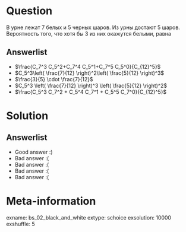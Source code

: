 Question
========

В урне лежат $7$ белых и $5$ черных шаров. Из урны достают $5$ шаров. Вероятность того, что хотя бы $3$ из них окажутся белыми, равна


Answerlist
----------
*  $\frac{C_7^3 C_5^2+C_7^4 C_5^1+C_7^5 C_5^0}{C_{12}^5}$
*  $C_5^3\left( \frac{7}{12} \right)^2\left( \frac{5}{12} \right)^3$
*  $\frac{3}{5} \cdot \frac{7}{12}$
*  $C_5^3 \left( \frac{7}{12} \right)^3 \left( \frac{5}{12} \right)^2$
*  $\frac{C_5^3 C_7^2 + C_5^4 C_7^1 + C_5^5 C_7^0}{C_{12}^5}$

Solution
========

Answerlist
----------
*  Good answer :)
*  Bad answer :(
*  Bad answer :(
*  Bad answer :(
*  Bad answer :(

Meta-information
================
exname: bs_02_black_and_white
extype: schoice
exsolution: 10000
exshuffle: 5
